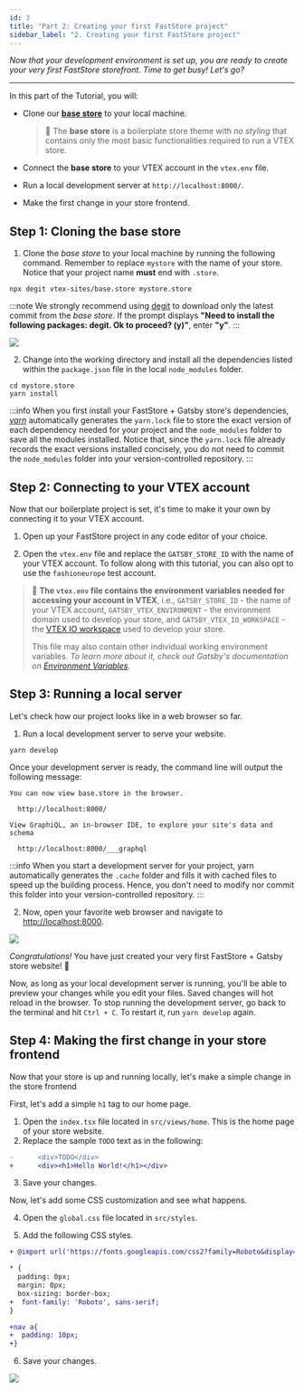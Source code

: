 ```yaml
---
id: 3
title: "Part 2: Creating your first FastStore project"
sidebar_label: "2. Creating your first FastStore project"
---
```



*Now that your development environment is set up, you are ready to create your very first FastStore storefront. Time to get busy! Let's go?*

***

In this part of the Tutorial, you will:

- Clone our [**base store**](https://github.com/vtex-sites/base.store) to your local machine. 

  > 🔎 The **base store** is a boilerplate store theme with *no styling* that contains only the most basic functionalities required to run a VTEX store. 

- Connect the **base store** to your VTEX account in the `vtex.env` file.
- Run a local development server at `http://localhost:8000/`.
- Make the first change in your store frontend.

## Step 1: Cloning the base store 

1. Clone the *base store* to your local machine by running the following command. Remember to replace `mystore` with the name of your store. Notice that your project name **must** end with `.store`.

  ```shell
  npx degit vtex-sites/base.store mystore.store
  ```

  :::note
  We strongly recommend using [degit](https://github.com/Rich-Harris/degit) to download only the latest commit from the *base store*. If the prompt displays **"Need to install the following packages: degit. Ok to proceed? (y)"**, enter **"y"**.
  :::

![](../../../../static/img/tutorials/gatsby/npxdegitclone.png)

2. Change into the working directory and install all the dependencies listed within the `package.json` file  in the local `node_modules` folder.

  ```shell
  cd mystore.store
  yarn install
  ```

  :::info
  When you first install your FastStore + Gatsby store's dependencies, [*yarn*](https://yarnpkg.com/) automatically generates the `yarn.lock` file to store the exact version of each dependency needed for your project and the `node_modules` folder to save all the modules installed. Notice that, since the `yarn.lock` file already records the exact versions installed concisely, you do not need to commit the `node_modules` folder into your version-controlled repository. 
  :::

## Step 2: Connecting to your VTEX account

Now that our boilerplate project is set, it's time to make it your own by connecting it to your VTEX account.

1. Open up your FastStore project in any code editor of your choice.

2. Open the `vtex.env` file and replace the `GATSBY_STORE_ID` with the name of your VTEX account. To follow along with this tutorial, you can also opt to use the `fashioneurope` test account.

>🔎 **The `vtex.env` file contains the environment variables needed for accessing your account in VTEX**, i.e., `GATSBY_STORE_ID` - the name of your VTEX account, `GATSBY_VTEX_ENVIRONMENT` - the environment domain used to develop your store, and `GATSBY_VTEX_IO_WORKSPACE` - the [VTEX IO workspace](https://developers.vtex.com/vtex-developer-docs/docs/vtex-io-documentation-workspace) used to develop your store. 
>
>This file may also contain other individual working environment variables. *To learn more about it, check out Gatsby's documentation on [Environment Variables](https://www.gatsbyjs.com/docs/how-to/local-development/environment-variables/).*


## Step 3: Running a local server 

Let's check how our project looks like in a web browser so far. 

1. Run a local development server to serve your website. 

  ```shell
  yarn develop
  ```

  Once your development server is ready, the command line will output the following message:

  ```shell
  You can now view base.store in the browser.
  ⠀
    http://localhost:8000/
  ⠀
  View GraphiQL, an in-browser IDE, to explore your site's data and schema
  ⠀
    http://localhost:8000/___graphql
  ```

  :::info
  When you start a development server for your project, yarn automatically generates the `.cache` folder and fills it with cached files to speed up the building process. Hence, you don't need to modify nor commit this folder into your version-controlled repository. 
  :::
   
2. Now, open your favorite web browser and navigate to [http://localhost:8000](http://localhost:8000).

![](../../../../static/img/tutorials/gatsby/basestore.gif)

*Congratulations!* You have just created your very first FastStore + Gatsby store website! 🎉

Now, as long as your local development server is running, you'll be able to preview your changes while you edit your files. Saved changes will hot reload in the browser. To stop running the development server, go back to the terminal and hit `Ctrl + C`. To restart it, run `yarn develop` again.

## Step 4: Making the first change in your store frontend

Now that your store is up and running locally, let's make a simple change in the store frontend

First, let's add a simple `h1` tag to our home page.

1. Open the `index.tsx` file located in `src/views/home`. This is the home page of your store website.
2. Replace the sample `TODO` text as in the following:

```diff
-      <div>TODO</div>
+      <div><h1>Hello World!</h1></div>
```
3. Save your changes.

Now, let's add some CSS customization and see what happens.

4. Open the `global.css` file located in `src/styles`.

5. Add the following CSS styles.

```diff
+ @import url('https://fonts.googleapis.com/css2?family=Roboto&display=swap');

* {
  padding: 0px;
  margin: 0px;
  box-sizing: border-box;
+  font-family: 'Roboto', sans-serif;
}

+nav a{
+  padding: 10px;
+}
```

6. Save your changes.

![](../../../../static/img/tutorials/gatsby/simple-changes.gif)